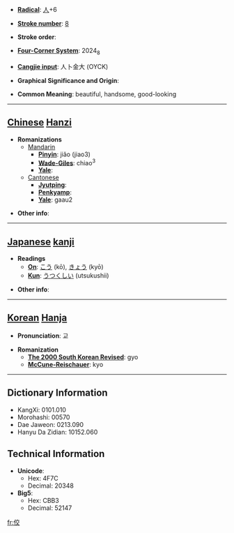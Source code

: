 * '''[[Wiktionary:Chinese radical index| Radical]]''': [[Wiktionary:Chinese radical index 人|人]]+6

* '''[[Wiktionary:Chinese total strokes index|Stroke number]]''': [[Wiktionary:Chinese total strokes index 8|8]]

* '''Stroke order''': 

* '''[[Wiktionary:Chinese four corner index|Four-Corner System]]''': 2024<sub>8</sub>

* '''[[Wiktionary:Chinese Cangjie index|Cangjie input]]''': 人卜金大 (OYCK)

* '''Graphical Significance and Origin''': 

* '''Common Meaning''': beautiful, handsome, good-looking

----

== [[Chinese]] [[Hanzi]] ==

* '''Romanizations'''
** [[Mandarin]]
*** '''[[Pinyin]]''': jiǎo (jiao3)
*** '''[[Wade-Giles]]''': chiao<sup>3</sup>
*** '''[[Yale]]''': 
**[[Cantonese]]
***'''[[Jyutping]]''':
***'''[[Penkyamp]]''': 
***'''[[Yale]]''': gaau2

* '''Other info''': 

----

== [[Japanese]] [[kanji]] ==

* '''Readings'''
** '''[[On]]''': [[こう]] (kō), [[きょう]] (kyō)
** '''[[Kun]]''': [[うつくしい]] (utsukushii)

* '''Other info''':  

----

== [[Korean]] [[Hanja]] ==

* '''Pronunciation''': 교

* '''Romanization'''
** '''[[The 2000 South Korean Revised Romanization|The 2000 South Korean Revised]]''': gyo
** '''[[McCune-Reischauer]]''': kyo

----

== Dictionary Information ==

* KangXi: 0101.010
* Morohashi: 00570
* Dae Jaweon: 0213.090
* Hanyu Da Zidian: 10152.060

== Technical Information ==

* '''Unicode''':
** Hex: 4F7C
** Decimal: 20348
* '''Big5''':
** Hex: CBB3
** Decimal: 52147

[[fr:佼]]
